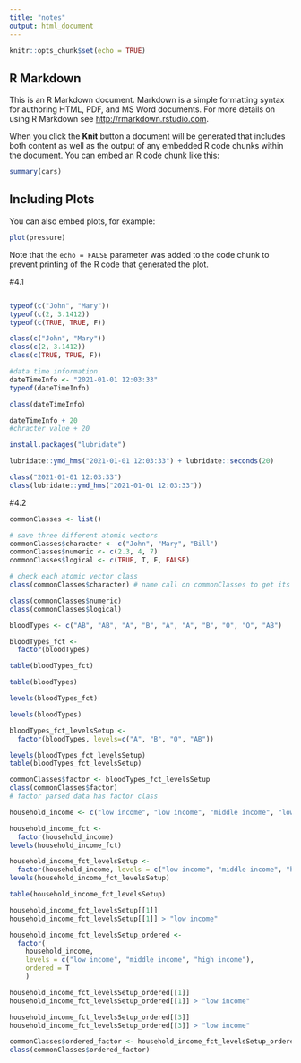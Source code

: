 ```yaml
---
title: "notes"
output: html_document
---
```


```r
knitr::opts_chunk$set(echo = TRUE)
```

## R Markdown

This is an R Markdown document. Markdown is a simple formatting syntax for authoring HTML, PDF, and MS Word documents. For more details on using R Markdown see <http://rmarkdown.rstudio.com>.

When you click the **Knit** button a document will be generated that includes both content as well as the output of any embedded R code chunks within the document. You can embed an R code chunk like this:

```r
summary(cars)
```

## Including Plots

You can also embed plots, for example:

```r
plot(pressure)
```

Note that the `echo = FALSE` parameter was added to the code chunk to prevent printing of the R code that generated the plot.


#4.1

```r

```


```r
typeof(c("John", "Mary"))
typeof(c(2, 3.1412))
typeof(c(TRUE, TRUE, F))
```

```r
class(c("John", "Mary"))
class(c(2, 3.1412))
class(c(TRUE, TRUE, F))
```



```r
#data time information
dateTimeInfo <- "2021-01-01 12:03:33" 
typeof(dateTimeInfo)
```



```r
class(dateTimeInfo)
```

```r
dateTimeInfo + 20
#chracter value + 20
```


```r
install.packages("lubridate")
```


```r
lubridate::ymd_hms("2021-01-01 12:03:33") + lubridate::seconds(20)
```


```r
class("2021-01-01 12:03:33")
class(lubridate::ymd_hms("2021-01-01 12:03:33"))
```

#4.2
```r
commonClasses <- list()
```

```r
# save three different atomic vectors
commonClasses$character <- c("John", "Mary", "Bill")
commonClasses$numeric <- c(2.3, 4, 7)
commonClasses$logical <- c(TRUE, T, F, FALSE)
```


```r
# check each atomic vector class
class(commonClasses$character) # name call on commonClasses to get its value then retrieve the element value whose element name is "character"

class(commonClasses$numeric)
class(commonClasses$logical)

```


```r
bloodTypes <- c("AB", "AB", "A", "B", "A", "A", "B", "O", "O", "AB")
```

```r
bloodTypes_fct <- 
  factor(bloodTypes)
```



```r
table(bloodTypes_fct)
```


```r
table(bloodTypes)
```


```r
levels(bloodTypes_fct)
```


```r
levels(bloodTypes)
```

```r
bloodTypes_fct_levelsSetup <- 
  factor(bloodTypes, levels=c("A", "B", "O", "AB"))
```


```r
levels(bloodTypes_fct_levelsSetup)
table(bloodTypes_fct_levelsSetup)
```


```r
commonClasses$factor <- bloodTypes_fct_levelsSetup
class(commonClasses$factor)
# factor parsed data has factor class
```


```r
household_income <- c("low income", "low income", "middle income", "low income", "high income", "middle income", "high income", "high income", "middle income", "middle income")
```

```r
household_income_fct <- 
  factor(household_income)
levels(household_income_fct)
```

```r
household_income_fct_levelsSetup <-
  factor(household_income, levels = c("low income", "middle income", "high income"))
levels(household_income_fct_levelsSetup)
```


```r
table(household_income_fct_levelsSetup)
```

```r
household_income_fct_levelsSetup[[1]]
household_income_fct_levelsSetup[[1]] > "low income"
```


```r
household_income_fct_levelsSetup_ordered <-
  factor(
    household_income, 
    levels = c("low income", "middle income", "high income"),
    ordered = T
    )
```


```r
household_income_fct_levelsSetup_ordered[[1]]
household_income_fct_levelsSetup_ordered[[1]] > "low income"

household_income_fct_levelsSetup_ordered[[3]]
household_income_fct_levelsSetup_ordered[[3]] > "low income"

```

```r
commonClasses$ordered_factor <- household_income_fct_levelsSetup_ordered
class(commonClasses$ordered_factor)
```

